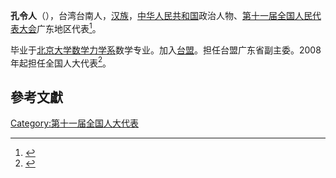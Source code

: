 '''孔令人'''（{{bd|1946年||}}），台湾台南人，[[汉族|汉族]]，[[中华人民共和国|中华人民共和国]]政治人物、[[第十一届全国人民代表大会|第十一届全国人民代表大会]]广东地区代表<ref>{{cite web|author=新华网|title=第十一届全国人大代表|url=http://news.xinhuanet.com/ziliao/2008-03/03/content_7708230.htm?node=36628|publisher=新华网|accessdate=2014-01-07|archive-date=2014-01-10|archive-url=https://web.archive.org/web/20140110211415/http://news.xinhuanet.com/ziliao/2008-03/03/content_7708230.htm?node=36628|dead-url=no}}</ref>。

毕业于[[北京大学数学力学系|北京大学数学力学系]]数学专业。加入[[台盟|台盟]]。担任台盟广东省副主委。2008年起担任全国人大代表<ref>{{cite news|title=全国人大代表信息-孔令人|url=http://210.82.31.1:8084/delegate/viewDelegate.action?dbid=111798|accessdate=2013-04-05|newspaper=全国人大网|archive-url=https://web.archive.org/web/20140517164254/http://www.npc.gov.cn/delegate/viewDelegate.action?dbid=111798|archive-date=2014-05-17|dead-url=yes}}</ref>。

==參考文獻==
{{reflist}}
[[Category:第十一届全国人大代表|Category:第十一届全国人大代表]]